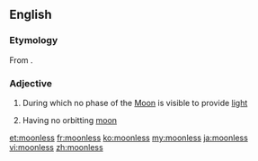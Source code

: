 ==English==

===Etymology===
From {{suffix|moon|less}}.

===Adjective===
{{en-adj}}

# {{context|of a night}} During which no phase of the [[Moon]] is visible to provide [[light]]
# {{context|of a planet}} Having no orbitting [[moon]]

[[et:moonless]]
[[fr:moonless]]
[[ko:moonless]]
[[my:moonless]]
[[ja:moonless]]
[[vi:moonless]]
[[zh:moonless]]